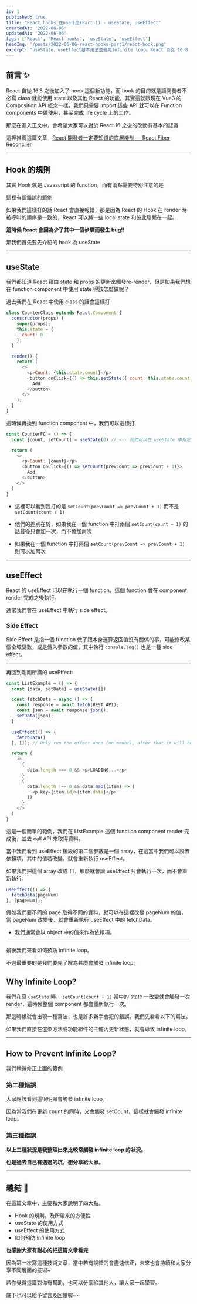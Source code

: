 ```yaml
---
id: 1
published: true
title: "React hooks 在use什麼(Part 1) - useState, useEffect"
createdAt: '2022-06-06'
updatedAt: '2022-06-06'
tags: ['React', 'React hooks', 'useState', 'useEffect']
headImg: '/posts/2022-06-06-react-hooks-part1/react-hook.png'
excerpt: "useState、useEffect基本用法並避免Infinite loop。React 自從 16.8 之後加入了 hook 這個新功能，而 hook 的目的就是讓開發者不必寫 class 就能使用 state 以及其他 React 的功能，其實這就跟現在 Vue3 的 Composition API 概念一樣，我們只需要 import 這些 API 就可以在 Function components 中做使用，甚至完成 life cycle 上的工作。"
---
```


[//]: # (<Image)

[//]: # (    src="/posts/2022-06-06-react-hooks-part1/react-hook.png")

[//]: # (    alt="React hooks 在use什麼&#40;Part 1&#41;")

[//]: # (/>)

## 前言 ✨

React 自從 16.8 之後加入了 hook 這個新功能，而 hook 的目的就是讓開發者不必寫 class 就能使用 state 以及其他 React 的功能，其實這就跟現在 Vue3 的 Composition API 概念一樣，我們只需要 import 這些 API 就可以在 Function components 中做使用，甚至完成 life cycle 上的工作。

那麼在進入正文中，會希望大家可以對於 React 16 之後的改動有基本的認識

這裡推薦這篇文章 - [React 開發者一定要知道的底層機制 — React Fiber Reconciler]( https://medium.com/starbugs/react-%E9%96%8B%E7%99%BC%E8%80%85%E4%B8%80%E5%AE%9A%E8%A6%81%E7%9F%A5%E9%81%93%E7%9A%84%E5%BA%95%E5%B1%A4%E6%9E%B6%E6%A7%8B-react-fiber-c3ccd3b047a1)

---

## Hook 的規則

其實 Hook 就是 Javascript 的 function，而有兩點需要特別注意的是

[//]: # (<Quote)

[//]: # (    type={'warning'})

[//]: # (>)

[//]: # (    ### 我們只在最上層呼叫 Hook)

[//]: # ()
[//]: # (    - **不要在迴圈、條件式或是巢狀的 function 內呼叫 Hook**)

[//]: # (</Quote>)

這裡有個錯誤的範例

[//]: # (<Code)

[//]: # (    text={'這是錯的!!'})

[//]: # (    type={'error'})

[//]: # (>)

[//]: # (    ```javascript)

[//]: # (    if &#40;condition&#41; {)

[//]: # (      useEffect&#40;&#40;&#41; => {)

[//]: # (        fetchData&#40;&#41;)

[//]: # (      }, []&#41;;)

[//]: # (    })

[//]: # (    ```)

[//]: # (</Code>)

如果我們這樣打的話 React 會直接報錯，那是因為 React 的 Hook 在 render 時被呼叫的順序是一致的，React 可以將一些 local state 和彼此聯繫在一起。

**這時候 React 會因為少了其中一個步驟而發生 bug!!**

[//]: # (<Code)

[//]: # (    text={'這是對的'})

[//]: # (    type={'success'})

[//]: # (>)

[//]: # (    ```javascript)

[//]: # (    useEffect&#40;&#40;&#41; => {)

[//]: # (      if &#40;condition&#41; fetchData&#40;&#41;)

[//]: # (    }, []&#41;;)

[//]: # (    ```)

[//]: # (</Code>)

[//]: # (<Quote)

[//]: # (    type={'success'})

[//]: # (>)

[//]: # (    - 在任何 early return 之前，我們可以在 React 的 function component 中的最上層使用 Hook。)

[//]: # ()
[//]: # (    - 藉由遵循這些規則，你可以確保當每次一個 component render 時 Hook 都依照正確的順序被呼叫。)

[//]: # ()
[//]: # (    - React 的官方文件有更清楚的範例，可以參考 [Rules of Hooks]&#40;https://reactjs.org/docs/hooks-rules.html&#41;)

[//]: # (</Quote>)

那我們首先要先介紹的 hook 為 useState

---

## useState

我們都知道 React 藉由 state 和 props 的更新來觸發re-render，但是如果我們想在 function component 中使用 state 得該怎麼做呢？

過去我們在 React 中使用 class 的話會這樣打

```javascript
class CounterClass extends React.Component {
  constructor(props) {
    super(props);
    this.state = {
      count: 0
    };
  }

  render() {
    return (
      <>
        <p>Count: {this.state.count}</p>
        <button onClick={() => this.setState({ count: this.state.count + 1 })}>
          Add
        </button>
      </>
    );
  }
}
```

這時候再換到 function component 中，我們可以這樣打

```javascript
const CounterFC = () => {
  const [count, setCount] = useState(0) // <-- 我們可以在 useState 中指定初始值

  return (
    <>
      <p>Count: {count}</p>
      <button onClick={() => setCount(prevCount => prevCount + 1)}>
        Add
      </button>
    </>
  )
}
```

[//]: # (<Quote)

[//]: # (    type={'info'})

[//]: # (>)

[//]: # (    ### 是不是少了很多，看起來也直觀一些了)

[//]: # ()
[//]: # (    - 而且我們也不必寫到 `this` 這個很常讓初學 Javascript 的人感到困惑的東西)

[//]: # (</Quote>)

 - 這裡可以看到我打的是 `setCount(prevCount => prevCount + 1)` 而不是 `setCount(count + 1)`

 - 他們的差別在於，如果我在一個 function 中打兩個 `setCount(count + 1)` 的話最後只會加一次，而不會加兩次

 - 如果我在一個 function 中打兩個 `setCount(prevCount => prevCount + 1)` 則可以加兩次

---

## useEffect

React 的 useEffect 可以在執行一個 function，這個 function 會在 component render 完成之後執行。

通常我們會在 useEffect 中執行 side effect。

### Side Effect

Side Effect 是指一個 function 做了跟本身運算返回值沒有關係的事，可能修改某個全域變數，或是傳入參數的值，其中執行 `console.log()` 也是一種 side effect。

[//]: # (<Quote)

[//]: # (    type={'info'})

[//]: # (>)

[//]: # (    在 React 中常見的 side effect:)

[//]: # (    - 執行 console.log&#40;&#41;)

[//]: # (    - fetch data)

[//]: # (    - 設定 subscription)

[//]: # (    - 動改變 React component 中的 DOM。)

[//]: # (</Quote>)

---

再回到剛剛所講的 useEffect:

[//]: # (<Quote)

[//]: # (    type={'info'})

[//]: # (>)

[//]: # (     - 在 React class 生命週期中， componentDidMount、componentDidUpdate、componentWillUnmount 其實可以被視為 useEffect 的組合。)

[//]: # (</Quote>)

```javascript
const ListExample = () => {
  const [data, setData] = useState([])

  const fetchData = async () => {
    const response = await fetch(REST_API);
    const json = await response.json();
    setData(json);
  }

  useEffect(() => {
    fetchData()
  }, []); // Only run the effect once (on mount), after that it will be skipped.

  return (
    <>
      {
        data.length === 0 && <p>LOADING...</p>
      }
      {
        data.length !== 0 && data.map((item) => (
          <p key={item.id}>{item.data}</p>
        ))
      }
    </>
  )
}
```

這是一個簡單的範例，我們在 ListExample 這個 function component render 完成後，並去 call API 來取得資料。

當中我們看到 useEffect 後段的第二個參數是一個 array，在這當中我們可以設置依賴項，其中的值若改變，就會重新執行 useEffect。

如果我們把這個 array 改成 `[]`，那麼就會讓 useEffect 只會執行一次，而不會重新執行。

```javascript
useEffect(() => {
  fetchData(pageNum)
}, [pageNum]);
```

假如我們要不同的 page 取得不同的資料，就可以在這裡改變 pageNum 的值，當 pageNum 改變後，就會重新執行 useEffect 中的 fetchData。

[//]: # (<Quote)

[//]: # (    type={'warning'})

[//]: # (>)

[//]: # (    - 這裡要注意我們的依賴項，是不會設置 array 或 object 的。)

[//]: # (    - 在 Javascript 中兩個 object 或 array 就算裡面的值一樣，也會被視為不同的。)

[//]: # (    - `[ 'a', 'b' ] === [ 'a', 'b' ]` 會回傳 `false`。)

[//]: # (    - 這樣會導致 React 不能正常的執行 useEffect。)

[//]: # (</Quote>)

 - 我們通常會以 object 中的值來作為依賴項。

[//]: # (<Code)

[//]: # (    type={'success'})

[//]: # (    text={'建議這樣寫'})

[//]: # (>)

[//]: # (    ```javascript)

[//]: # (    useEffect&#40;&#40;&#41; => {)

[//]: # (      fetchDataById&#40;data.id&#41;)

[//]: # (    }, [data.id]&#41;;)

[//]: # (    ```)

[//]: # (</Code>)

---

最後我們來看如何預防 infinite loop。

不過最重要的是我們要先了解為甚麼會觸發 infinite loop。

## Why Infinite Loop?

我們在寫 `useState` 時， `setCount(count + 1)` 當中的 state 一改變就會觸發一次 render，這時候整個 component 都會重新執行一次。

那這時候就會出現一種寫法，也是許多新手會犯的錯誤，我們先看看以下的寫法。

[//]: # (<Code)

[//]: # (    type={'error'})

[//]: # (    text={'這是錯的 - infinite loop'})

[//]: # (>)

[//]: # (    ```javascript)

[//]: # (    const CounterFC = &#40;&#41; => {)

[//]: # (      const [count, setCount] = useState&#40;0&#41;)

[//]: # ()
[//]: # (      setCount&#40;count + 1&#41; // infinite loop)

[//]: # (      return &#40;)

[//]: # (        <>)

[//]: # (          <p>Count: {count}</p>)

[//]: # (        </>)

[//]: # (      &#41;)

[//]: # (    })

[//]: # (    ```)

[//]: # (</Code>)

如果我們直接在渲染方法或功能組件的主體內更新狀態，就會導致 infinite loop。

[//]: # (<Quote)

[//]: # (    type={'error'})

[//]: # (>)

[//]: # (    - state updates → triggers re-render → state updates → triggers re-render → … → infinite loop)

[//]: # (</Quote>)

---

## How to Prevent Infinite Loop?

[//]: # (<Quote)

[//]: # (    type={'info'})

[//]: # (>)

[//]: # (    - 我們可以使用 `useEffect` 來防止 infinite loop，藉由 sideEffect 的方式來更新 state。)

[//]: # (</Quote>)

我們稍微修正上面的範例

[//]: # (<Code)

[//]: # (    type={'info'})

[//]: # (    text={'藉由 onMount 來觸發'})

[//]: # (>)

[//]: # (    ```javascript)

[//]: # (    const CounterFC = &#40;&#41; => {)

[//]: # (      const [count, setCount] = useState&#40;0&#41;)

[//]: # (      useEffect&#40;&#40;&#41; => {)

[//]: # (        setCount&#40;count + 1&#41;)

[//]: # (      }, []&#41;)

[//]: # ()
[//]: # (      return &#40;)

[//]: # (        <>)

[//]: # (          <p>Count: {count}</p>)

[//]: # (        </>)

[//]: # (      &#41;)

[//]: # (    })

[//]: # (    ```)

[//]: # (</Code>)

### 第二種錯誤

[//]: # (<Code)

[//]: # (    type={'error'})

[//]: # (    text={'這是錯的 - infinite loop'})

[//]: # (>)

[//]: # (    ```javascript)

[//]: # (    const CounterFC = &#40;&#41; => {)

[//]: # (      const [count, setCount] = useState&#40;0&#41;)

[//]: # (      useEffect&#40;&#40;&#41; => {)

[//]: # (        setCount&#40;count + 1&#41; // infinite loop)

[//]: # (      }, [count]&#41;)

[//]: # ()
[//]: # (      return &#40;)

[//]: # (        <>)

[//]: # (          <p>Count: {count}</p>)

[//]: # (        </>)

[//]: # (      &#41;)

[//]: # (    })

[//]: # (    ```)

[//]: # (</Code>)

大家應該看到這很明顯會觸發 infinite loop。

因為當我們在更新 count 的同時，又會觸發 setCount，這樣就會觸發 infinite loop。

[//]: # (<Quote)

[//]: # (    type={'error'})

[//]: # (>)

[//]: # (    - state updates → triggers re-render → state updates → triggers re-render → … → infinite loop)

[//]: # (</Quote>)

[//]: # (<Quote)

[//]: # (    type={'info'})

[//]: # (>)

[//]: # (    - 我們可以藉由 event 來觸發。)

[//]: # (</Quote>)

[//]: # (<Code)

[//]: # (    type={'info'})

[//]: # (    text={'藉由 onClick 來觸發'})

[//]: # (>)

[//]: # (    ```javascript)

[//]: # (    const CounterFC = &#40;&#41; => {)

[//]: # (      const [count, setCount] = useState&#40;0&#41;)

[//]: # ()
    [//]: # (      return &#40;)

[//]: # (        <>)

[//]: # (          <p>Count: {count}</p>)

[//]: # (          <button onClick={&#40;&#41; => setCount&#40;1&#41;}>Add</button>)

[//]: # (        </>)

[//]: # (      &#41;)

[//]: # (    })

[//]: # (    ```)

[//]: # (</Code>)

[//]: # (<Quote)

[//]: # (    type={'warning'})

[//]: # (>)

[//]: # (    - 我們一定要在 `onClick` 中設置一個 function。)

[//]: # (    - 而不是 function 的執行過程，不然這也會觸發 infinite loop。)

[//]: # (</Quote>)

### 第三種錯誤

[//]: # (<Code)

[//]: # (    type={'error'})

[//]: # (    text={'這是錯的 - infinite loop'})

[//]: # (>)

[//]: # (    ```javascript)

[//]: # (    const CounterFC = &#40;&#41; => {)

[//]: # (      const [count, setCount] = useState&#40;0&#41;)

[//]: # ()
[//]: # (      return &#40;)

[//]: # (        <>)

[//]: # (          <p>Count: {count}</p>)

[//]: # (          <button)

[//]: # (            // infinite loop)

[//]: # (            onClick={setCount&#40;1&#41;}>)

[//]: # (            Add)

[//]: # (          </button>)

[//]: # (        </>)

[//]: # (      &#41;)

[//]: # (    })

[//]: # (    ```)

[//]: # (</Code>)

[//]: # (<Quote)

[//]: # (    type={'error'})

[//]: # (>)

[//]: # (    - state updates → triggers re-render → state updates → triggers re-render → … → infinite loop)

[//]: # (</Quote>)

**以上三種狀況是我整理出來比較常觸發 infinite loop 的狀況。**

**也是過去自己有遇過的坑，想分享給大家。**

---

## 總結 🎉

在這篇文章中，主要和大家說明了四大點。

 - Hook 的規則，及所帶來的方便性
 - useState 的使用方式
 - useEffect 的使用方式
 - 如何預防 infinite loop

**也感謝大家有耐心的把這篇文章看完**

因為第一次寫這種技術文章，當中若有說錯的會盡速修正，未來也會持續和大家分享不同層面的技術~

若你覺得這篇對你有幫助，也可以分享給其他人，讓大家一起學習。

底下也可以給予留言及回饋喔~~
